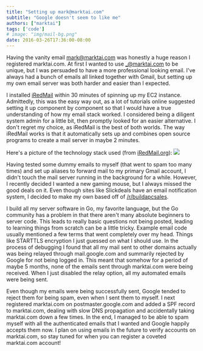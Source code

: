 ```yaml
---
title: "Setting up mark@marktai.com"
subtitle: "Google doesn't seem to like me"
authors: ["marktai"]
tags: ['code']
# image: "img/mail-bg.png"
date: 2016-03-26T17:36:00-08:00
---
```


Having the vanity email mark@marktai.com was honestly a huge reason I registered marktai.com.  At first I wanted to use _@marktai.com to be unique, but I was persuaded to have a more professional looking email.  I've always had a bunch of emails all linked together with Gmail, but setting up my own email server was both harder and easier than I expected.  

I installed <a href='http://www.iredmail.org/'>iRedMail</a> within 30 minutes of spinning up my EC2 instance.  Admittedly, this was the easy way out, as a lot of tutorials online suggested setting it up component by component so that I would have a true understanding of how my email stack worked.  I considered being a diligent system admin for a little bit, then promptly looked for an easier alternative.  I don't regret my choice, as iRedMail is the best of both worlds.  The way iRedMail works is that it automatically sets up and combines open source programs to create a mail server in maybe 2 minutes.  

Here's a picture of the technology stack used (from <a href='http://www.iredmail.org/docs/used.components.html'>iRedMail.org</a>): <img src='http://www.iredmail.org/docs/images/big.picture.png'/>

Having tested some dummy emails to myself (that went to spam too many times) and set up aliases to forward mail to my primary Gmail account, I didn't touch the mail server running in the background for a while.  However, I recently decided I wanted a new gaming mouse, but I always missed the good deals on it.  Even though sites like Slickdeals have an email notification system, I decided to make my own based off of <a href='https://www.reddit.com/r/buildapcsales'>/r/buildapcsales</a>.

I build all my server software in Go, my favorite language, but the Go community has a problem in that there aren't many absolute beginners to server code.  This leads to really basic questions not being posted, leading to learning things from scratch can be a little tricky. Example email code usually mentioned a few terms that went completely over my head.  Things like STARTTLS encryption I just guessed on what I should use.  In the process of debugging I found that all my mail sent to other domains actually was being relayed through mail.google.com and summarily rejected by Google for not being logged in.  This meant that somehow for a period of maybe 5 months, none of the emails sent through marktai.com were being received.  When I just disabled the relay option, all my automated emails were being sent.

Even though my emails were being successfully sent, Google tended to reject them for being spam, even when I sent them to myself.  I next registered marktai.com on postmaster.google.com and added a SPF record to marktai.com, dealing with slow DNS propagation and accidentally taking marktai.com down a few times.  In the end, I managed to be able to spam myself with all the authenticated emails that I wanted and Google happily accepts them now.  I plan on using emails in the future to verify accounts on marktai.com, so stay tuned for when you can register a coveted marktai.com account!
